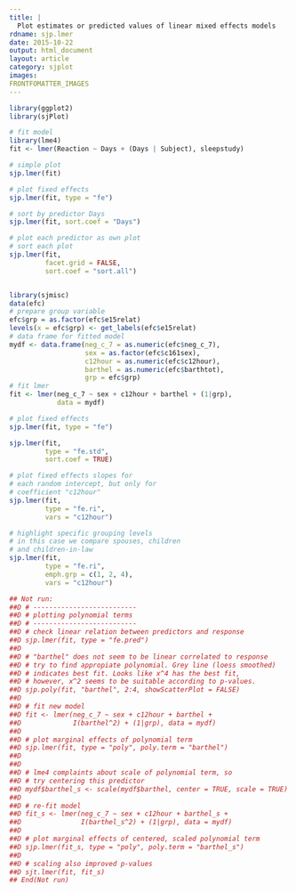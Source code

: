 ```yaml
---
title: |
  Plot estimates or predicted values of linear mixed effects models
rdname: sjp.lmer
date: 2015-10-22
output: html_document
layout: article
category: sjplot
images:
FRONTFOMATTER_IMAGES
---
```


```r
library(ggplot2)
library(sjPlot)
```

```r

# fit model
library(lme4)
fit <- lmer(Reaction ~ Days + (Days | Subject), sleepstudy)

# simple plot
sjp.lmer(fit)

# plot fixed effects
sjp.lmer(fit, type = "fe")

# sort by predictor Days
sjp.lmer(fit, sort.coef = "Days")

# plot each predictor as own plot
# sort each plot
sjp.lmer(fit,
         facet.grid = FALSE,
         sort.coef = "sort.all")


library(sjmisc)
data(efc)
# prepare group variable
efc$grp = as.factor(efc$e15relat)
levels(x = efc$grp) <- get_labels(efc$e15relat)
# data frame for fitted model
mydf <- data.frame(neg_c_7 = as.numeric(efc$neg_c_7),
                   sex = as.factor(efc$c161sex),
                   c12hour = as.numeric(efc$c12hour),
                   barthel = as.numeric(efc$barthtot),
                   grp = efc$grp)
# fit lmer
fit <- lmer(neg_c_7 ~ sex + c12hour + barthel + (1|grp),
            data = mydf)

# plot fixed effects
sjp.lmer(fit, type = "fe")

sjp.lmer(fit,
         type = "fe.std",
         sort.coef = TRUE)

# plot fixed effects slopes for
# each random intercept, but only for
# coefficient "c12hour"
sjp.lmer(fit,
         type = "fe.ri",
         vars = "c12hour")

# highlight specific grouping levels
# in this case we compare spouses, children
# and children-in-law
sjp.lmer(fit,
         type = "fe.ri",
         emph.grp = c(1, 2, 4),
         vars = "c12hour")

## Not run: 
##D # --------------------------
##D # plotting polynomial terms
##D # --------------------------
##D # check linear relation between predictors and response
##D sjp.lmer(fit, type = "fe.pred")
##D 
##D # "barthel" does not seem to be linear correlated to response
##D # try to find appropiate polynomial. Grey line (loess smoothed)
##D # indicates best fit. Looks like x^4 has the best fit,
##D # however, x^2 seems to be suitable according to p-values.
##D sjp.poly(fit, "barthel", 2:4, showScatterPlot = FALSE)
##D 
##D # fit new model
##D fit <- lmer(neg_c_7 ~ sex + c12hour + barthel +
##D             I(barthel^2) + (1|grp), data = mydf)
##D 
##D # plot marginal effects of polynomial term
##D sjp.lmer(fit, type = "poly", poly.term = "barthel")
##D 
##D 
##D # lme4 complaints about scale of polynomial term, so
##D # try centering this predictor
##D mydf$barthel_s <- scale(mydf$barthel, center = TRUE, scale = TRUE)
##D 
##D # re-fit model
##D fit_s <- lmer(neg_c_7 ~ sex + c12hour + barthel_s +
##D               I(barthel_s^2) + (1|grp), data = mydf)
##D 
##D # plot marginal effects of centered, scaled polynomial term
##D sjp.lmer(fit_s, type = "poly", poly.term = "barthel_s")
##D 
##D # scaling also improved p-values
##D sjt.lmer(fit, fit_s)
## End(Not run)



```
